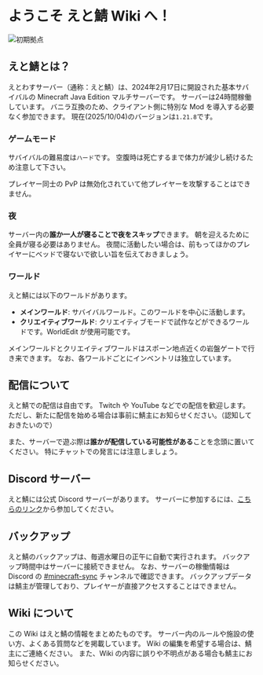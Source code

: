 # ようこそ えと鯖 Wiki へ！

![初期拠点](../public/images/welcome_0.png)

## えと鯖とは？

えとわすサーバー（通称：えと鯖）は、2024年2月17日に開設された基本サバイバルの Minecraft Java Edition マルチサーバーです。
サーバーは24時間稼働しています。
バニラ互換のため、クライアント側に特別な Mod を導入する必要なく参加できます。
現在(2025/10/04)のバージョンは`1.21.8`です。

### ゲームモード
サバイバルの難易度は`ハード`です。
空腹時は死亡するまで体力が減少し続けるため注意して下さい。

プレイヤー同士の PvP は無効化されていて他プレイヤーを攻撃することはできません。

### 夜
サーバー内の**誰か一人が寝ることで夜をスキップ**できます。
朝を迎えるために全員が寝る必要はありません。
夜間に活動したい場合は、前もってほかのプレイヤーにベッドで寝ないで欲しい旨を伝えておきましょう。

### ワールド
えと鯖には以下のワールドがあります。

- **メインワールド**: サバイバルワールド。このワールドを中心に活動します。
- **クリエイティブワールド**: クリエイティブモードで試作などができるワールドです。WorldEdit が使用可能です。

メインワールドとクリエイティブワールドはスポーン地点近くの岩盤ゲートで行き来できます。
なお、各ワールドごとにインベントリは独立しています。

## 配信について

えと鯖での配信は自由です。
Twitch や YouTube などでの配信を歓迎します。
ただし、新たに配信を始める場合は事前に鯖主にお知らせください。（認知しておきたいので）

また、サーバーで遊ぶ際は**誰かが配信している可能性がある**ことを念頭に置いてください。
特にチャットでの発言には注意しましょう。

## Discord サーバー
えと鯖には公式 Discord サーバーがあります。
サーバーに参加するには、[こちらのリンク](https://discord.gg/TuTwKNjWum)から参加してください。

## バックアップ

えと鯖のバックアップは、毎週水曜日の正午に自動で実行されます。
バックアップ時間中はサーバーに接続できません。
なお、サーバーの稼働情報は Discord の [#minecraft-sync](https://discord.com/channels/1128971828644294666/1208420765716717629) チャンネルで確認できます。
バックアップデータは鯖主が管理しており、プレイヤーが直接アクセスすることはできません。

## Wiki について
この Wiki はえと鯖の情報をまとめたものです。
サーバー内のルールや施設の使い方、よくある質問などを掲載しています。
Wiki の編集を希望する場合は、鯖主にご連絡ください。
また、Wiki の内容に誤りや不明点がある場合も鯖主にお知らせください。